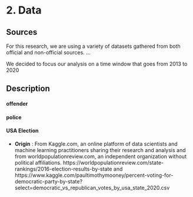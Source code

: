 # 2. Data


## Sources 
For this research, we are using a variety of datasets gathered from both official and non-official sources. 
...

We decided to focus our analysis on a time window that goes from 2013 to 2020

## Description



#### **offender**
   

#### **police**  


  
#### **USA Election**

* **Origin** : From Kaggle.com, an online platform of data scientists and machine learning practitioners sharing their research and analysis and from worldpopulationreview.com, an independent organization without political affiliations. https://worldpopulationreview.com/state-rankings/2016-election-results-by-state and https://www.kaggle.com/paultimothymooney/percent-voting-for-democratic-party-by-state?select=democratic_vs_republican_votes_by_usa_state_2020.csv 

